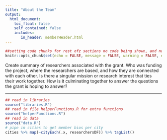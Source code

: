 ```yaml
---
title: "About the Team"
output:
  html_document:
    toc_float: false
    self_contained: false
    includes:
       in_header: memberHeader.html
---
```




```r
##setting code chunks for rest ofz sections no code being shown, and no messages.
knitr::opts_chunk$set(echo = FALSE, message = FALSE, warning = FALSE, error = FALSE )
```

Create summary of researchers associated with the grant. Who was funding the project, where the
researchers are based, and how they are connected with each other. Is there a singular 
mission or research interest that ties their work together. How is it culminating together
to answer the questions the grant is hoping to answer?

***

```r
## read in libraries
source("libraries.R")
## read in file helperFunctions.R for extra functions
source("helperFunctions.R")
## read in data
source("data.R")
# pipe in cities to get member bios per city
cities %>% map(~cityEach(.x, researchersDF)) %>% tagList()
```
